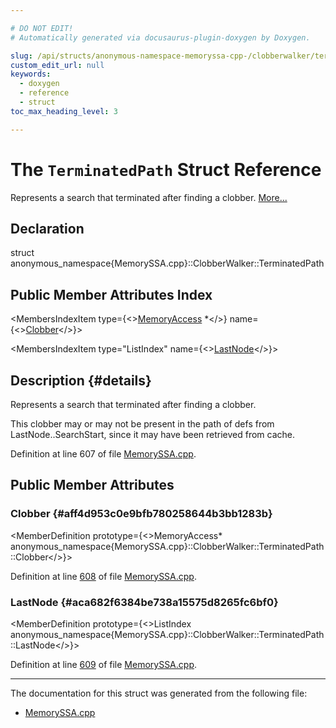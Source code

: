 ```yaml
---

# DO NOT EDIT!
# Automatically generated via docusaurus-plugin-doxygen by Doxygen.

slug: /api/structs/anonymous-namespace-memoryssa-cpp-/clobberwalker/terminatedpath
custom_edit_url: null
keywords:
  - doxygen
  - reference
  - struct
toc_max_heading_level: 3

---
```





# The `TerminatedPath` Struct Reference

<DoxygenPage pluginConfig={pluginConfig}>

Represents a search that terminated after finding a clobber. <a href="#details">More...</a>

## Declaration

<CodeBlock>struct anonymous_namespace{MemorySSA.cpp}::ClobberWalker::TerminatedPath</CodeBlock>

## Public Member Attributes Index

<MembersIndex>

<MembersIndexItem
  type={<><a href="/docs/api/classes/llvm/memoryaccess">MemoryAccess</a> &#42;</>}
  name={<><a href="#aff4d953c0e9bfb780258644b3bb1283b">Clobber</a></>}>
</MembersIndexItem>

<MembersIndexItem
  type="ListIndex"
  name={<><a href="#aca682f6384be738a15575d8265fc6bf0">LastNode</a></>}>
</MembersIndexItem>

</MembersIndex>

## Description {#details}

Represents a search that terminated after finding a clobber.

This clobber may or may not be present in the path of defs from LastNode..SearchStart, since it may have been retrieved from cache.

Definition at line 607 of file <a href="/docs/api/files/lib/lib/analysis/memoryssa-cpp">MemorySSA.cpp</a>.

<SectionDefinition>

## Public Member Attributes

### Clobber {#aff4d953c0e9bfb780258644b3bb1283b}

<MemberDefinition
  prototype={<>MemoryAccess&#42; anonymous&#95;namespace&#123;MemorySSA.cpp&#125;::ClobberWalker::TerminatedPath::Clobber</>}>

Definition at line <a href="/docs/api/files/lib/lib/analysis/memoryssa-cpp/#l00608">608</a> of file <a href="/docs/api/files/lib/lib/analysis/memoryssa-cpp">MemorySSA.cpp</a>.
</MemberDefinition>

### LastNode {#aca682f6384be738a15575d8265fc6bf0}

<MemberDefinition
  prototype={<>ListIndex anonymous&#95;namespace&#123;MemorySSA.cpp&#125;::ClobberWalker::TerminatedPath::LastNode</>}>

Definition at line <a href="/docs/api/files/lib/lib/analysis/memoryssa-cpp/#l00609">609</a> of file <a href="/docs/api/files/lib/lib/analysis/memoryssa-cpp">MemorySSA.cpp</a>.
</MemberDefinition>

</SectionDefinition>

<hr/>

The documentation for this struct was generated from the following file:

<ul>
<li><a href="/docs/api/files/lib/lib/analysis/memoryssa-cpp">MemorySSA.cpp</a></li>
</ul>

</DoxygenPage>

